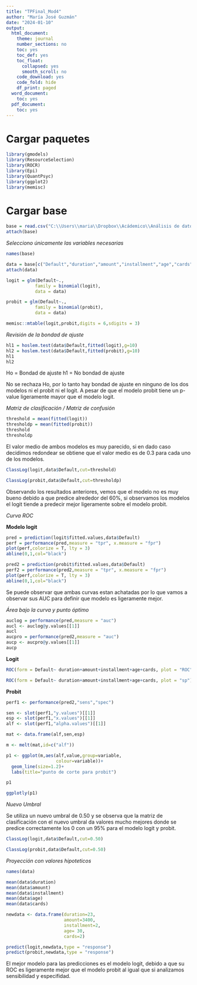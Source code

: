 ---
title: "TPFinal_Mod4"
author: "María José Guzmán"
date: "2024-01-10"
output:
  html_document:
    theme: journal
    number_sections: no
    toc: yes
    toc_def: yes
    toc_float:
      collapsed: yes
      smooth_scroll: no
    code_download: yes
    code_fold: hide
    df_print: paged
  word_document:
    toc: yes
  pdf_document:
    toc: yes
---

# Cargar paquetes

```{r}
library(gmodels)
library(ResourceSelection)
library(ROCR)
library(Epi)
library(QuantPsyc)
library(ggplot2)
library(memisc)
```

# Cargar base

```{r message=FALSE, warning=FALSE}
base = read.csv("C:\\Users\\maria\\Dropbox\\Acádemico\\Análisis de datos\\Módulo 4\\Bases\\germancredit.csv")
attach(base)
```


*Selecciono únicamente las variables necesarias*

```{r}
names(base)
```


```{r message=FALSE, warning=FALSE}
data = base[c("Default","duration","amount","installment","age","cards")]
attach(data)

```


```{r}
logit = glm(Default~.,
           family = binomial(logit),
           data = data)

probit = glm(Default~.,
           family = binomial(probit),
           data = data)

memisc::mtable(logit,probit,digits = 6,sdigits = 3)
```

*Revisión de la bondad de ajuste*

```{r}
hl1 = hoslem.test(data$Default,fitted(logit),g=10)
hl2 = hoslem.test(data$Default,fitted(probit),g=10)
hl1
hl2
```
Ho = Bondad de ajuste
h1 = No bondad de ajuste

No se rechaza Ho, por lo tanto hay bondad de ajuste en ninguno de los dos modelos ni el probit ni el logit. A pesar de que el modelo probit tiene un p-value ligeramente mayor que el modelo logit.

*Matriz de clasificación / Matriz de confusión*


```{r}
threshold = mean(fitted(logit))
thresholdp = mean(fitted(probit))
threshold
thresholdp

```
El valor medio de ambos modelos es muy parecido, si en dado caso decidimos redondear se obtiene que el valor medio es de 0.3 para cada uno de los modelos.


```{r}
ClassLog(logit,data$Default,cut=threshold)

ClassLog(probit,data$Default,cut=thresholdp)

```
Observando los resultados anteriores, vemos que el modelo no es muy bueno debido a que predice alrededor del 60%, si observamos los modelos el logit tiende a predecir mejor ligeramente sobre el modelo probit.

*Curva ROC*

**Modelo logit**

```{r}
pred = prediction(logit$fitted.values,data$Default)
perf = performance(pred,measure = "tpr", x.measure = "fpr")
plot(perf,colorize = T, lty = 3)
abline(0,1,col="black")

```


```{r}
pred2 = prediction(probit$fitted.values,data$Default)
perf2 = performance(pred2,measure = "tpr", x.measure = "fpr")
plot(perf,colorize = T, lty = 3)
abline(0,1,col="black")
```
Se puede observar que ambas curvas estan achatadas por lo que vamos a observar sus AUC para definir que modelo es ligeramente mejor.


*Área bajo la curva y punto óptimo*

```{r}
auclog = performance(pred,measure = "auc")
aucl <- auclog@y.values[[1]]
aucl
aucpro = performance(pred2,measure = "auc")
aucp <- aucpro@y.values[[1]]
aucp
```

**Logit**

```{r}
ROC(form = Default~ duration+amount+installment+age+cards, plot = "ROC")
```

```{r}
ROC(form = Default~ duration+amount+installment+age+cards, plot = "sp")
```



**Probit**


```{r}
perf1 <- performance(pred2,"sens","spec")

sen <- slot(perf1,"y.values")[[1]]
esp <- slot(perf1,"x.values")[[1]]
alf <- slot(perf1,"alpha.values")[[1]]

mat <- data.frame(alf,sen,esp)
```

```{r}
m <- melt(mat,id=c("alf"))
```

```{r}
p1 <- ggplot(m,aes(alf,value,group=variable,
                   colour=variable))+
  geom_line(size=1.2)+
  labs(title="punto de corte para probit")

p1

```

```{r}
ggplotly(p1)
```



*Nuevo Umbral*

Se utiliza un nuevo umbral de 0.50 y se observa que la matriz de clasificación con el nuevo umbral da valores mucho mejores donde se predice correctamente los 0 con un 95% para el modelo logit y probit.

```{r}
ClassLog(logit,data$Default,cut=0.50)

ClassLog(probit,data$Default,cut=0.50)
```
*Proyección con valores hipoteticos*

```{r}
names(data)
```
```{r}
mean(data$duration)
mean(data$amount)
mean(data$installment)
mean(data$age)
mean(data$cards)
```


```{r}
newdata <- data.frame(duration=23,
                      amount=3400,
                      installment=2,
                      age= 30,
                      cards=2)

predict(logit,newdata,type = "response")
predict(probit,newdata,type = "response")
```

El mejor modelo para las predicciones es el modelo logit, debido a que su ROC es ligeramente mejor que el modelo probit al igual que si analizamos sensibilidad y especifidad.









